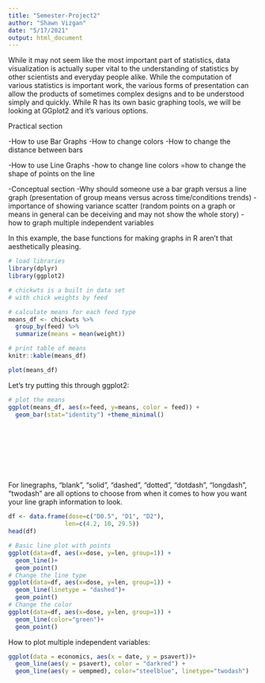 ```yaml
---
title: "Semester-Project2"
author: "Shawn Vizgan"
date: "5/17/2021"
output: html_document
---
```


While it may not seem like the most important part of statistics, data visualization is actually super vital to the understanding of statistics by other scientists and everyday people alike. While the computation of various statistics is important work, the various forms of presentation can allow the products of sometimes complex designs and to be understood simply and quickly. While R has its own basic graphing tools, we will be looking at GGplot2 and it's various options.

Practical section


-How to use Bar Graphs
  -How to change colors
  -How to change the distance between bars
  
-How to use Line Graphs
  -how to change line colors
  =how to change the shape of points on the line
  
-Conceptual section
  -Why should someone use a bar graph versus a line graph (presentation of group means versus across time/conditions trends)
  -importance of showing variance scatter (random points on a graph or means in general can be deceiving and may not show the whole         story)
  -how to graph multiple independent variables
  
  
  In this example, the base functions for making graphs in R aren't that aesthetically pleasing.
  
```r
# load libraries
library(dplyr)
library(ggplot2)

# chickwts is a built in data set
# with chick weights by feed

# calculate means for each feed type
means_df <- chickwts %>%
  group_by(feed) %>%
  summarize(means = mean(weight))

# print table of means
knitr::kable(means_df)

plot(means_df)

```

Let's try putting this through ggplot2:

```r


# plot the means
ggplot(means_df, aes(x=feed, y=means, color = feed)) +
  geom_bar(stat="identity") +theme_minimal() 










```


For linegraphs, “blank”, “solid”, “dashed”, “dotted”, “dotdash”, “longdash”, “twodash” are all options to choose from when it comes to how you want your line graph information to look. 


```r
df <- data.frame(dose=c("D0.5", "D1", "D2"),
                len=c(4.2, 10, 29.5))
head(df)

# Basic line plot with points
ggplot(data=df, aes(x=dose, y=len, group=1)) +
  geom_line()+
  geom_point()
# Change the line type
ggplot(data=df, aes(x=dose, y=len, group=1)) +
  geom_line(linetype = "dashed")+
  geom_point()
# Change the color
ggplot(data=df, aes(x=dose, y=len, group=1)) +
  geom_line(color="green")+
  geom_point()


```


How to plot multiple independent variables:

```r

ggplot(data = economics, aes(x = date, y = psavert))+
  geom_line(aes(y = psavert), color = "darkred") + 
  geom_line(aes(y = uempmed), color="steelblue", linetype="twodash")
```